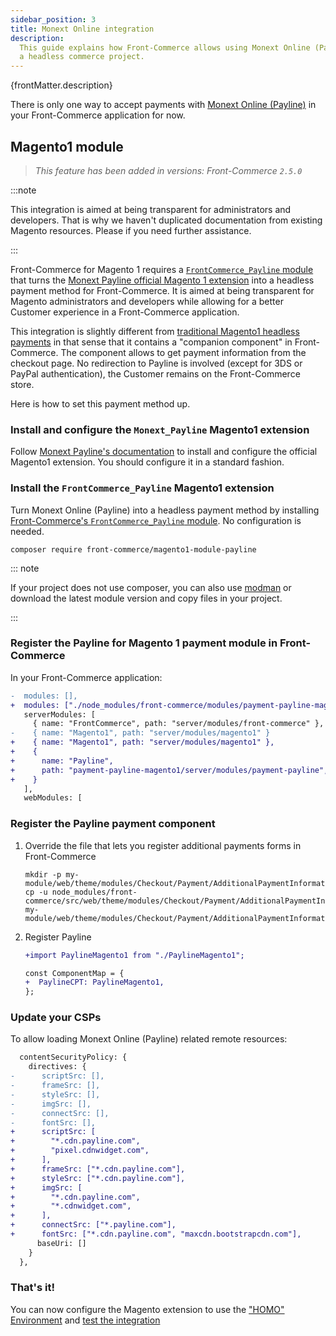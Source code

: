```yaml
---
sidebar_position: 3
title: Monext Online integration
description:
  This guide explains how Front-Commerce allows using Monext Online (Payline) in
  a headless commerce project.
---
```



<p>{frontMatter.description}</p>

There is only one way to accept payments with
[Monext Online (Payline)](https://www.monext.fr/online) in your Front-Commerce
application for now.

## Magento1 module

> _This feature has been added in versions: Front-Commerce `2.5.0`_

:::note

<span>
  This integration is aimed at being transparent for administrators and
  developers. That is why we haven't duplicated documentation from existing
  Magento resources. Please <ContactLink /> if you need further assistance.
</span>

:::

Front-Commerce for Magento 1 requires a
[`FrontCommerce_Payline` module](https://github.com/front-commerce/magento1-module-payline-front-commerce)
that turns the
[Monext Payline official Magento 1 extension](https://docs.monext.fr/display/DT/Plugin+Magento+1)
into a headless payment method for Front-Commerce. It is aimed at being
transparent for Magento administrators and developers while allowing for a
better Customer experience in a Front-Commerce application.

This integration is slightly different from
[traditional Magento1 headless payments](/docs/magento1/headless-payments) in
that sense that it contains a "companion component" in Front-Commerce. The
component allows to get payment information from the checkout page. No
redirection to Payline is involved (except for 3DS or PayPal authentication),
the Customer remains on the Front-Commerce store.

Here is how to set this payment method up.

### Install and configure the `Monext_Payline` Magento1 extension

Follow
[Monext Payline's documentation](https://docs.monext.fr/display/DT/Plugin+Magento+1)
to install and configure the official Magento1 extension. You should configure
it in a standard fashion.

### Install the `FrontCommerce_Payline` Magento1 extension

Turn Monext Online (Payline) into a headless payment method by installing
[Front-Commerce's `FrontCommerce_Payline` module](https://github.com/front-commerce/magento1-module-payline-front-commerce).
No configuration is needed.

```shell
composer require front-commerce/magento1-module-payline
```

::: note

If your project does not use composer, you can also use
[modman](https://github.com/colinmollenhour/modman) or download the latest
module version and copy files in your project.

:::

### Register the Payline for Magento 1 payment module in Front-Commerce

In your Front-Commerce application:

```diff title='.front-commerce.js'
-  modules: [],
+  modules: ["./node_modules/front-commerce/modules/payment-payline-magento1"],
   serverModules: [
     { name: "FrontCommerce", path: "server/modules/front-commerce" },
-    { name: "Magento1", path: "server/modules/magento1" }
+    { name: "Magento1", path: "server/modules/magento1" },
+    {
+      name: "Payline",
+      path: "payment-payline-magento1/server/modules/payment-payline",
+    }
   ],
   webModules: [
```

### Register the Payline payment component

1. Override the file that lets you register additional payments forms in
   Front-Commerce

   ```shell
   mkdir -p my-module/web/theme/modules/Checkout/Payment/AdditionalPaymentInformation/
   cp -u node_modules/front-commerce/src/web/theme/modules/Checkout/Payment/AdditionalPaymentInformation/getAdditionalDataComponent.js my-module/web/theme/modules/Checkout/Payment/AdditionalPaymentInformation/getAdditionalDataComponent.js
   ```

2. Register Payline

   ```diff title='my-module/web/theme/modules/Checkout/Payment/AdditionalPaymentInformation/getAdditionalDataComponent.js'
   +import PaylineMagento1 from "./PaylineMagento1";

   const ComponentMap = {
   +  PaylineCPT: PaylineMagento1,
   };
   ```

### Update your CSPs

To allow loading Monext Online (Payline) related remote resources:

```diff title="my-module/config/website.js"
  contentSecurityPolicy: {
    directives: {
-      scriptSrc: [],
-      frameSrc: [],
-      styleSrc: [],
-      imgSrc: [],
-      connectSrc: [],
-      fontSrc: [],
+      scriptSrc: [
+        "*.cdn.payline.com",
+        "pixel.cdnwidget.com",
+      ],
+      frameSrc: ["*.cdn.payline.com"],
+      styleSrc: ["*.cdn.payline.com"],
+      imgSrc: [
+        "*.cdn.payline.com",
+        "*.cdnwidget.com",
+      ],
+      connectSrc: ["*.payline.com"],
+      fontSrc: ["*.cdn.payline.com", "maxcdn.bootstrapcdn.com"],
      baseUri: []
    }
  },
```

### That's it!

You can now configure the Magento extension to use the
["HOMO" Environment](https://docs.monext.fr/display/DT/Plugin+Magento+1#PluginMagento1-Commonsettings/Param%C3%A8trescommuns)
and [test the integration](https://docs.monext.fr/display/DT/Les+cartes+de+test)

